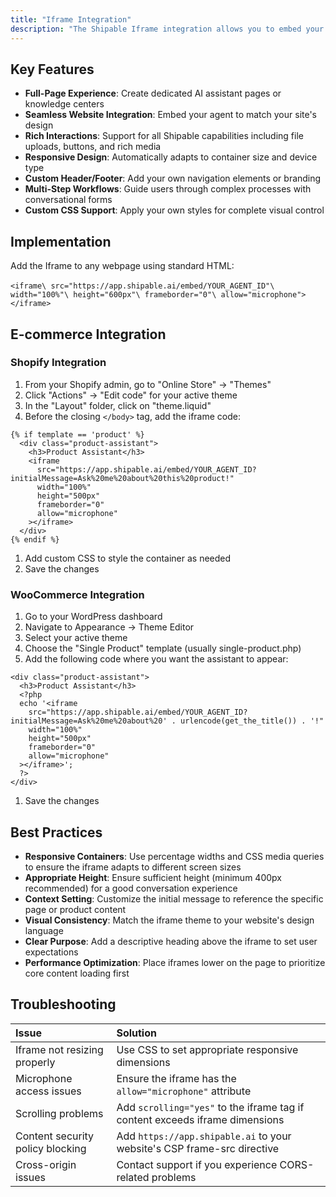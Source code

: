 ```yaml
---
title: "Iframe Integration"
description: "The Shipable Iframe integration allows you to embed your AI agent directly within your webpage as a full-featured conversational interface. This approach gives you maximum control over placement, sizing, and user experience while maintaining all of Shipable's advanced capabilities."
---
```


## Key Features

- **Full-Page Experience**: Create dedicated AI assistant pages or knowledge centers
- **Seamless Website Integration**: Embed your agent to match your site's design
- **Rich Interactions**: Support for all Shipable capabilities including file uploads, buttons, and rich media
- **Responsive Design**: Automatically adapts to container size and device type
- **Custom Header/Footer**: Add your own navigation elements or branding
- **Multi-Step Workflows**: Guide users through complex processes with conversational forms
- **Custom CSS Support**: Apply your own styles for complete visual control

## Implementation

Add the Iframe to any webpage using standard HTML:\
\
`<iframe\
  src="https://app.shipable.ai/embed/YOUR_AGENT_ID"\
  width="100%"\
  height="600px"\
  frameborder="0"\
  allow="microphone">`\
`</iframe>`

## E-commerce Integration

### Shopify Integration

1. From your Shopify admin, go to "Online Store" → "Themes"
2. Click "Actions" → "Edit code" for your active theme
3. In the "Layout" folder, click on "theme.liquid"
4. Before the closing `</body>` tag, add the iframe code:

```
{% if template == 'product' %}
  <div class="product-assistant">
    <h3>Product Assistant</h3>
    <iframe
      src="https://app.shipable.ai/embed/YOUR_AGENT_ID?initialMessage=Ask%20me%20about%20this%20product!"
      width="100%"
      height="500px"
      frameborder="0"
      allow="microphone"
    ></iframe>
  </div>
{% endif %}
```

1. Add custom CSS to style the container as needed
2. Save the changes

### WooCommerce Integration

1. Go to your WordPress dashboard
2. Navigate to Appearance → Theme Editor
3. Select your active theme
4. Choose the "Single Product" template (usually single-product.php)
5. Add the following code where you want the assistant to appear:

```
<div class="product-assistant">
  <h3>Product Assistant</h3>
  <?php
  echo '<iframe
    src="https://app.shipable.ai/embed/YOUR_AGENT_ID?initialMessage=Ask%20me%20about%20' . urlencode(get_the_title()) . '!"
    width="100%"
    height="500px"
    frameborder="0"
    allow="microphone"
  ></iframe>';
  ?>
</div>
```

1. Save the changes

## Best Practices

- **Responsive Containers**: Use percentage widths and CSS media queries to ensure the iframe adapts to different screen sizes
- **Appropriate Height**: Ensure sufficient height (minimum 400px recommended) for a good conversation experience
- **Context Setting**: Customize the initial message to reference the specific page or product content
- **Visual Consistency**: Match the iframe theme to your website's design language
- **Clear Purpose**: Add a descriptive heading above the iframe to set user expectations
- **Performance Optimization**: Place iframes lower on the page to prioritize core content loading first

## Troubleshooting

| Issue                            | Solution                                                                     |
| :------------------------------- | :--------------------------------------------------------------------------- |
| Iframe not resizing properly     | Use CSS to set appropriate responsive dimensions                             |
| Microphone access issues         | Ensure the iframe has the `allow="microphone"` attribute                     |
| Scrolling problems               | Add `scrolling="yes"` to the iframe tag if content exceeds iframe dimensions |
| Content security policy blocking | Add `https://app.shipable.ai` to your website's CSP frame-src directive      |
| Cross-origin issues              | Contact support if you experience CORS-related problems                      |